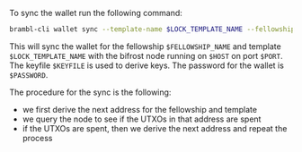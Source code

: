 To sync the wallet run the following command:

```bash
brambl-cli wallet sync --template-name $LOCK_TEMPLATE_NAME --fellowship-name $FELLOWSHIP_NAME --walletdb $WALLET -n $NETWORK -h $HOST --port $PORT --keyfile $KEYFILE -w $PASSWORD
```

This will sync the wallet for the fellowship `$FELLOWSHIP_NAME` and template `$LOCK_TEMPLATE_NAME` with the bifrost node running on `$HOST` on port `$PORT`. The keyfile `$KEYFILE` is used to derive keys. The password for the wallet is `$PASSWORD`. 

The procedure for the sync is the following:

- we first derive the next address for the fellowship and template
- we query the node to see if the UTXOs in that address are spent
- if the UTXOs are spent, then we derive the next address and repeat the process
